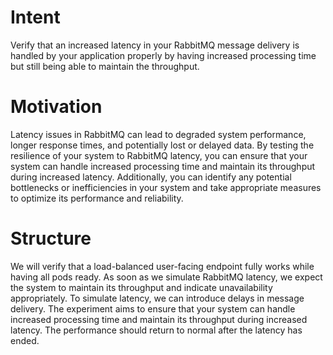 # Intent

Verify that an increased latency in your RabbitMQ message delivery is handled by your application properly by having increased processing time but still being able to maintain the throughput.

# Motivation

Latency issues in RabbitMQ can lead to degraded system performance, longer response times, and potentially lost or delayed data. By testing the resilience of your system to RabbitMQ latency, you can ensure that your system can handle increased processing time and maintain its throughput during increased latency. Additionally, you can identify any potential bottlenecks or inefficiencies in your system and take appropriate measures to optimize its performance and reliability.

# Structure

We will verify that a load-balanced user-facing endpoint fully works while having all pods ready. As soon as we simulate RabbitMQ latency, we expect the system to maintain its throughput and indicate unavailability appropriately. To simulate latency, we can introduce delays in message delivery. The experiment aims to ensure that your system can handle increased processing time and maintain its throughput during increased latency. The performance should return to normal after the latency has ended.